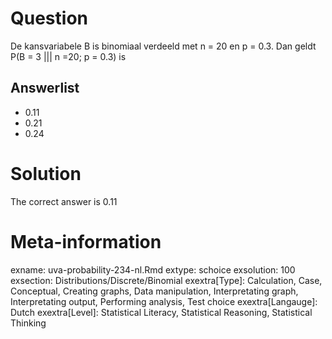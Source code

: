 Question
========

De kansvariabele B is binomiaal verdeeld met n = 20 en p = 0.3. Dan geldt P(B = 3 ||| n =20; p = 0.3) is

Answerlist
----------
* 0.11
* 0.21
* 0.24

Solution
========

The correct answer is  0.11

Meta-information
================
exname: uva-probability-234-nl.Rmd
extype: schoice
exsolution: 100
exsection: Distributions/Discrete/Binomial
exextra[Type]: Calculation, Case, Conceptual, Creating graphs, Data manipulation, Interpretating graph, Interpretating output, Performing analysis, Test choice
exextra[Langauge]: Dutch
exextra[Level]: Statistical Literacy, Statistical Reasoning, Statistical Thinking
